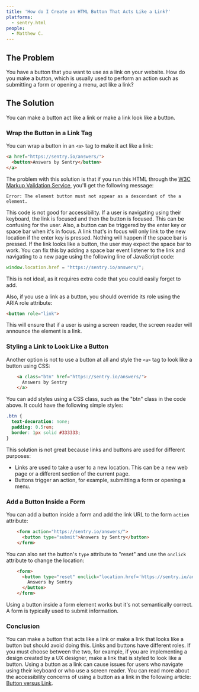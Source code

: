 ```yaml
---
title: 'How do I Create an HTML Button That Acts Like a Link?'
platforms: 
  - sentry.html
people: 
  - Matthew C.
---
```



## The Problem

You have a button that you want to use as a link on your website. How do you make a button, which is usually used to perform an action such as submitting a form or opening a menu, act like a link?


## The Solution

You can make a button act like a link or make a link look like a button.


### Wrap the Button in a Link Tag

You can wrap a button in an `<a>` tag to make it act like a link:

```html
<a href="https://sentry.io/answers/">
  <button>Answers by Sentry</button>
</a>
```



The problem with this solution is that if you run this HTML through the [W3C Markup Validation Service](https://validator.w3.org/), you'll get the following message:

```
Error: The element button must not appear as a descendant of the a element.
```



This code is not good for accessibility. If a user is navigating using their keyboard, the link is focused and then the button is focused. This can be confusing for the user. Also, a button can be triggered by the enter key or space bar when it's in focus. A link that's in focus will only link to the new location if the enter key is pressed. Nothing will happen if the space bar is pressed. If the link looks like a button, the user may expect the space bar to work. You can fix this by adding a space bar event listener to the link and navigating to a new page using the following line of JavaScript code:

```javascript
window.location.href = "https://sentry.io/answers/";
```



This is not ideal, as it requires extra code that you could easily forget to add.



Also, if you use a link as a button, you should override its role using the ARIA role attribute:

```html
<button role="link">
```



This will ensure that if a user is using a screen reader, the screen reader will announce the element is a link.



### Styling a Link to Look Like a Button

Another option is not to use a button at all and style the `<a>` tag to look like a button using CSS:

```html
    <a class="btn" href="https://sentry.io/answers/">
      Answers by Sentry
    </a>
```



You can add styles using a CSS class, such as the "btn" class in the code above. It could have the following simple styles:

```css
.btn {
  text-decoration: none;
  padding: 0.5rem;
  border: 1px solid #333333;
}
```



This solution is not great because links and buttons are used for different purposes:

- Links are used to take a user to a new location. This can be a new web page or a different section of the current page.
- Buttons trigger an action, for example, submitting a form or opening a menu.



### Add a Button Inside a Form

You can add a button inside a form and add the link URL to the form `action` attribute:

```html
    <form action="https://sentry.io/answers/">
      <button type="submit">Answers by Sentry</button>
    </form>
```



You can also set the button's `type` attribute to "reset" and use the `onclick` attribute to change the location:

```html
    <form>
      <button type="reset" onclick="location.href='https://sentry.io/answers/'">
        Answers by Sentry
      </button>
    </form>
```



Using a button inside a form element works but it's not semantically correct. A form is typically used to submit information.



### Conclusion

You can make a button that acts like a link or make a link that looks like a button but should avoid doing this. Links and buttons have different roles. If you must choose between the two, for example, if you are implementing a design created by a UX designer, make a link that is styled to look like a button. Using a button as a link can cause issues for users who navigate using their keyboard or who use a screen reader. You can read more about the accessibility concerns of using a button as a link in the following article: [Button versus Link](https://a11y-101.com/design/button-vs-link).
